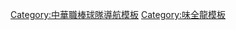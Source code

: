 {{Navbox
| name  = 味全龍
| title = [[味全龍|<span style="color:white;">味全龍</span>]]
| groupstyle = background:#FF0000; color:#FFFFFF ; width:9em
| listclass = hlist
| titlestyle = background:#E80012 ; color:#fff;
| bodystyle = width:{{{width|100%}}}; <!--if width not specified, use width of former template-->
| state = {{{state|autocollapse}}}

| group1=球場
| list1=* [[臺北市立棒球場]]
** 1990－1999年
* [[台北市立天母棒球場]]
** 2021年－
* '''[[新竹市立中正棒球場]]'''
** 2022年－

| group2=歷任總教練
| list2=* [[宋宦勳]]
* [[田宮謙次郎]]
* [[徐生明]]
* [[寺岡孝]]
* [[葉君璋]] 
 
| group3=領導人物
| list3=* 董事長：[[徐文芳]]
* 領隊：[[丁仲緯]]
* 副領隊：[[曲信恩]]
* 總教練：[[葉君璋]]

| group4=二軍
| list4=* [[味全二軍]]

| group5=季冠軍
| list5= * 1990下半季
* 1991上半季
* 1996下半季
* 1997下半季

 | group6=季後挑戰賽
| list6= * [[1998年中華職棒季後挑戰賽|1998]]
* [[1999年中華職棒季後挑戰賽|1999]]

| group7=總冠軍
| list7= * [[1990年中華職棒總冠軍賽|1990]]
* [[1997年中華職棒總冠軍賽|1997]]
* [[1998年中華職棒總冠軍賽|1998]]
* [[1999年中華職棒總冠軍賽|1999]]

| group8=啦啦隊
| list8= * [[Dragon Beauties小龍女]]

| group9=其他
| list9= * [[味全龍紀錄列表|紀錄]]
* [[味全龍開幕戰先發投手|開幕戰先發投手]]
* [[味全龍新人選秀首輪指名|新人選秀首輪指名]]

}}<noinclude>
[[Category:中華職棒球隊導航模板]]
[[Category:味全龍模板]]
</noinclude>